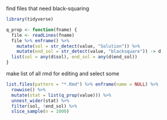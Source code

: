 find files that need black-squaring

```r
library(tidyverse)
```

```r
q_prop <- function(fname) {
  file <- readLines(fname)
  file %>% enframe() %>% 
    mutate(sol = str_detect(value, "Solution")) %>% 
    mutate(end_sol = str_detect(value, "blacksquare")) -> d
  list(sol = any(d$sol), end_sol = any(d$end_sol))
}
```

make list of all rmd for editing and select some

```r
list.files(pattern = "*.Rmd") %>% enframe(name = NULL) %>% 
  rowwise() %>% 
  mutate(stat = list(q_prop(value))) %>% 
  unnest_wider(stat) %>% 
  filter(sol, !end_sol) %>% 
  slice_sample(n = 1000)
```

